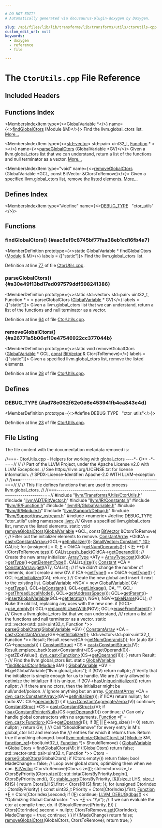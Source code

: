 ```yaml
---

# DO NOT EDIT!
# Automatically generated via docusaurus-plugin-doxygen by Doxygen.

slug: /api/files/lib/lib/transforms/lib/transforms/utils/ctorutils-cpp
custom_edit_url: null
keywords:
  - doxygen
  - reference
  - file

---
```





# The `CtorUtils.cpp` File Reference

<DoxygenPage pluginConfig={pluginConfig}>



## Included Headers

<IncludesList>
<IncludesListItem
  filePath="llvm/Transforms/Utils/CtorUtils.h"
  permalink="/docs/api/files/include/include/llvm/include/llvm/transforms/include/llvm/transforms/utils/ctorutils-h"
  isLocal="true" />
<IncludesListItem
  filePath="llvm/ADT/BitVector.h"
  permalink="/docs/api/files/include/include/llvm/include/llvm/adt/bitvector-h"
  isLocal="true" />
<IncludesListItem
  filePath="llvm/IR/Constants.h"
  permalink="/docs/api/files/include/include/llvm/include/llvm/ir/constants-h"
  isLocal="true" />
<IncludesListItem
  filePath="llvm/IR/Function.h"
  permalink="/docs/api/files/include/include/llvm/include/llvm/ir/function-h"
  isLocal="true" />
<IncludesListItem
  filePath="llvm/IR/GlobalVariable.h"
  permalink="/docs/api/files/include/include/llvm/include/llvm/ir/globalvariable-h"
  isLocal="true" />
<IncludesListItem
  filePath="llvm/IR/Module.h"
  permalink="/docs/api/files/include/include/llvm/include/llvm/ir/module-h"
  isLocal="true" />
<IncludesListItem
  filePath="llvm/Support/Debug.h"
  permalink="/docs/api/files/include/include/llvm/include/llvm/support/debug-h"
  isLocal="true" />
<IncludesListItem
  filePath="llvm/Support/raw_ostream.h"
  permalink="/docs/api/files/include/include/llvm/include/llvm/support/raw-ostream-h"
  isLocal="true" />
<IncludesListItem
  filePath="numeric"
  permalink=""
  isLocal="false" />
</IncludesList>

## Functions Index

<MembersIndex>

<MembersIndexItem
  type={<><a href="/docs/api/classes/llvm/globalvariable">GlobalVariable</a> &#42;</>}
  name={<><a href="#aac8ef9c8745bf77faa38eb1cd16fb4a7">findGlobalCtors</a> (Module &amp;M)</>}>
Find the llvm.global&#95;ctors list. <a href="#aac8ef9c8745bf77faa38eb1cd16fb4a7">More...</a>
</MembersIndexItem>

<MembersIndexItem
  type={<><a href="/docs/api/files/lib/lib/target/lib/target/amdgpu/amdgpupromotealloca-cpp/#ac760e37eba1d852d0a28011a1a0ce05f">std::vector</a>&lt; std::pair&lt; uint32&#95;t, <a href="/docs/api/classes/llvm/function">Function</a> &#42; &gt; &gt;</>}
  name={<><a href="#a30e49f13bd17ed097579ddf598241386">parseGlobalCtors</a> (GlobalVariable &#42;GV)</>}>
Given a llvm.global&#95;ctors list that we can understand, return a list of the functions and null terminator as a vector. <a href="#a30e49f13bd17ed097579ddf598241386">More...</a>
</MembersIndexItem>

<MembersIndexItem
  type="void"
  name={<><a href="#a26771a5b06ef10e47546922cc377044b">removeGlobalCtors</a> (GlobalVariable &#42;GCL, const BitVector &amp;CtorsToRemove)</>}>
Given a specified llvm.global&#95;ctors list, remove the listed elements. <a href="#a26771a5b06ef10e47546922cc377044b">More...</a>
</MembersIndexItem>

</MembersIndex>

## Defines Index

<MembersIndex>

<MembersIndexItem
  type="#define"
  name={<><a href="#ad78e062f62e0d6e453941fb4ca843e4d">DEBUG&#95;TYPE</a>&nbsp;&nbsp;&nbsp;&quot;ctor&#95;utils&quot;</>}>
</MembersIndexItem>

</MembersIndex>


<SectionDefinition>

## Functions

### findGlobalCtors() {#aac8ef9c8745bf77faa38eb1cd16fb4a7}

<MemberDefinition
  prototype={<>static GlobalVariable &#42; findGlobalCtors (<a href="/docs/api/classes/llvm/module">Module</a> &amp; M)</>}
  labels = {["static"]}>
Find the llvm.global&#95;ctors list.

Definition at line <a href="#l00077">77</a> of file <a href="/docs/api/files/lib/lib/transforms/lib/transforms/utils/ctorutils-cpp">CtorUtils.cpp</a>.
</MemberDefinition>

### parseGlobalCtors() {#a30e49f13bd17ed097579ddf598241386}

<MemberDefinition
  prototype={<>static std::vector&lt; std::pair&lt; uint32&#95;t, Function &#42; &gt; &gt; parseGlobalCtors (<a href="/docs/api/classes/llvm/globalvariable">GlobalVariable</a> &#42; GV)</>}
  labels = {["static"]}>
Given a llvm.global&#95;ctors list that we can understand, return a list of the functions and null terminator as a vector.

Definition at line <a href="#l00064">64</a> of file <a href="/docs/api/files/lib/lib/transforms/lib/transforms/utils/ctorutils-cpp">CtorUtils.cpp</a>.
</MemberDefinition>

### removeGlobalCtors() {#a26771a5b06ef10e47546922cc377044b}

<MemberDefinition
  prototype={<>static void removeGlobalCtors (<a href="/docs/api/classes/llvm/globalvariable">GlobalVariable</a> &#42; GCL, <a href="/docs/api/files/lib/lib/target/lib/target/aarch64/aarch64promoteconstant-cpp/#a90f8350fecae261c25be85d38b451bff">const</a> <a href="/docs/api/classes/llvm/bitvector">BitVector</a> &amp; CtorsToRemove)</>}
  labels = {["static"]}>
Given a specified llvm.global&#95;ctors list, remove the listed elements.

Definition at line <a href="#l00028">28</a> of file <a href="/docs/api/files/lib/lib/transforms/lib/transforms/utils/ctorutils-cpp">CtorUtils.cpp</a>.
</MemberDefinition>

</SectionDefinition>

<SectionDefinition>

## Defines

### DEBUG&#95;TYPE {#ad78e062f62e0d6e453941fb4ca843e4d}

<MemberDefinition
  prototype={<>#define DEBUG&#95;TYPE&nbsp;&nbsp;&nbsp;&quot;ctor&#95;utils&quot;</>}>

Definition at line <a href="#l00023">23</a> of file <a href="/docs/api/files/lib/lib/transforms/lib/transforms/utils/ctorutils-cpp">CtorUtils.cpp</a>.
</MemberDefinition>

</SectionDefinition>

## File Listing

The file content with the documentation metadata removed is:

<ProgramListing>

<Link id="l00001" /><CodeLine lineNumber="1"><span class="doxyHighlightComment">//===- CtorUtils.cpp - Helpers for working with global&#95;ctors ----&#42;- C++ -&#42;-===//</span></CodeLine>
<Link id="l00002" /><CodeLine lineNumber="2"><span class="doxyHighlightComment">//</span></CodeLine>
<Link id="l00003" /><CodeLine lineNumber="3"><span class="doxyHighlightComment">// Part of the LLVM Project, under the Apache License v2.0 with LLVM Exceptions.</span></CodeLine>
<Link id="l00004" /><CodeLine lineNumber="4"><span class="doxyHighlightComment">// See https://llvm.org/LICENSE.txt for license information.</span></CodeLine>
<Link id="l00005" /><CodeLine lineNumber="5"><span class="doxyHighlightComment">// SPDX-License-Identifier: Apache-2.0 WITH LLVM-exception</span></CodeLine>
<Link id="l00006" /><CodeLine lineNumber="6"><span class="doxyHighlightComment">//</span></CodeLine>
<Link id="l00007" /><CodeLine lineNumber="7"><span class="doxyHighlightComment">//===----------------------------------------------------------------------===//</span></CodeLine>
<Link id="l00008" /><CodeLine lineNumber="8"><span class="doxyHighlightComment">//</span></CodeLine>
<Link id="l00009" /><CodeLine lineNumber="9"><span class="doxyHighlightComment">// This file defines functions that are used to process llvm.global&#95;ctors.</span></CodeLine>
<Link id="l00010" /><CodeLine lineNumber="10"><span class="doxyHighlightComment">//</span></CodeLine>
<Link id="l00011" /><CodeLine lineNumber="11"><span class="doxyHighlightComment">//===----------------------------------------------------------------------===//</span></CodeLine>
<Link id="l00012" /><CodeLine lineNumber="12"></CodeLine>
<Link id="l00013" /><CodeLine lineNumber="13"><span class="doxyHighlightPreprocessor">#include &quot;<a href="/docs/api/files/include/include/llvm/include/llvm/transforms/include/llvm/transforms/utils/ctorutils-h">llvm/Transforms/Utils/CtorUtils.h</a>&quot;</span></CodeLine>
<Link id="l00014" /><CodeLine lineNumber="14"><span class="doxyHighlightPreprocessor">#include &quot;<a href="/docs/api/files/include/include/llvm/include/llvm/adt/bitvector-h">llvm/ADT/BitVector.h</a>&quot;</span></CodeLine>
<Link id="l00015" /><CodeLine lineNumber="15"><span class="doxyHighlightPreprocessor">#include &quot;<a href="/docs/api/files/include/include/llvm/include/llvm/ir/constants-h">llvm/IR/Constants.h</a>&quot;</span></CodeLine>
<Link id="l00016" /><CodeLine lineNumber="16"><span class="doxyHighlightPreprocessor">#include &quot;<a href="/docs/api/files/include/include/llvm/include/llvm/ir/function-h">llvm/IR/Function.h</a>&quot;</span></CodeLine>
<Link id="l00017" /><CodeLine lineNumber="17"><span class="doxyHighlightPreprocessor">#include &quot;<a href="/docs/api/files/include/include/llvm/include/llvm/ir/globalvariable-h">llvm/IR/GlobalVariable.h</a>&quot;</span></CodeLine>
<Link id="l00018" /><CodeLine lineNumber="18"><span class="doxyHighlightPreprocessor">#include &quot;<a href="/docs/api/files/include/include/llvm/include/llvm/ir/module-h">llvm/IR/Module.h</a>&quot;</span></CodeLine>
<Link id="l00019" /><CodeLine lineNumber="19"><span class="doxyHighlightPreprocessor">#include &quot;<a href="/docs/api/files/include/include/llvm/include/llvm/support/debug-h">llvm/Support/Debug.h</a>&quot;</span></CodeLine>
<Link id="l00020" /><CodeLine lineNumber="20"><span class="doxyHighlightPreprocessor">#include &quot;<a href="/docs/api/files/include/include/llvm/include/llvm/support/raw-ostream-h">llvm/Support/raw&#95;ostream.h</a>&quot;</span></CodeLine>
<Link id="l00021" /><CodeLine lineNumber="21"><span class="doxyHighlightPreprocessor">#include &lt;numeric&gt;</span></CodeLine>
<Link id="l00022" /><CodeLine lineNumber="22"></CodeLine>
<Link id="l00023" /><CodeLine lineNumber="23" lineLink="#ad78e062f62e0d6e453941fb4ca843e4d"><span class="doxyHighlightPreprocessor">#define DEBUG&#95;TYPE &quot;ctor&#95;utils&quot;</span></CodeLine>
<Link id="l00024" /><CodeLine lineNumber="24"></CodeLine>
<Link id="l00025" /><CodeLine lineNumber="25"><span class="doxyHighlightKeyword">using namespace </span><span class="doxyHighlight"><a href="/docs/api/namespaces/llvm">llvm</a>;</span></CodeLine>
<Link id="l00026" /><CodeLine lineNumber="26"></CodeLine>
<Link id="l00027" /><CodeLine lineNumber="27"><span class="doxyHighlightComment">/// Given a specified llvm.global&#95;ctors list, remove the listed elements.</span></CodeLine>
<Link id="l00028" /><CodeLine lineNumber="28" lineLink="#a26771a5b06ef10e47546922cc377044b"><span class="doxyHighlightKeyword">static</span><span class="doxyHighlight"> </span><span class="doxyHighlightKeywordType">void</span><span class="doxyHighlight"> <a href="#a26771a5b06ef10e47546922cc377044b">removeGlobalCtors</a>(<a href="/docs/api/classes/llvm/globalvariable">GlobalVariable</a> &#42;GCL, </span><span class="doxyHighlightKeyword">const</span><span class="doxyHighlight"> <a href="/docs/api/classes/llvm/bitvector">BitVector</a> &amp;CtorsToRemove) &#123;</span></CodeLine>
<Link id="l00029" /><CodeLine lineNumber="29"><span class="doxyHighlight">  </span><span class="doxyHighlightComment">// Filter out the initializer elements to remove.</span></CodeLine>
<Link id="l00030" /><CodeLine lineNumber="30"><span class="doxyHighlight">  <a href="/docs/api/classes/llvm/constantarray">ConstantArray</a> &#42;OldCA = <a href="/docs/api/namespaces/llvm/#ac4fc845f5ed92de63cd4474f128f5fc5">cast&lt;ConstantArray&gt;</a>(GCL-&gt;<a href="/docs/api/classes/llvm/globalvariable/#a0698d5bcabbfbca4f56a9d7a81cecb25">getInitializer</a>());</span></CodeLine>
<Link id="l00031" /><CodeLine lineNumber="31"><span class="doxyHighlight">  <a href="/docs/api/classes/llvm/smallvector">SmallVector&lt;Constant &#42;, 10&gt;</a> CAList;</span></CodeLine>
<Link id="l00032" /><CodeLine lineNumber="32"><span class="doxyHighlight">  </span><span class="doxyHighlightKeywordFlow">for</span><span class="doxyHighlight"> (</span><span class="doxyHighlightKeywordType">unsigned</span><span class="doxyHighlight"> <a href="/docs/api/files/lib/lib/support/md5-cpp/#ac0eafdc9ee161b71e7af98af736952fd">I</a> = 0, <a href="/docs/api/files/lib/lib/ir/builtingcs-cpp/#abb2b3a60ccc38a28239e19a1646e0c8a">E</a> = OldCA-&gt;<a href="/docs/api/classes/llvm/user/#addec638786f763d967811b45cb662f1f">getNumOperands</a>(); <a href="/docs/api/files/lib/lib/support/md5-cpp/#ac0eafdc9ee161b71e7af98af736952fd">I</a> &lt; <a href="/docs/api/files/lib/lib/ir/builtingcs-cpp/#abb2b3a60ccc38a28239e19a1646e0c8a">E</a>; ++<a href="/docs/api/files/lib/lib/support/md5-cpp/#ac0eafdc9ee161b71e7af98af736952fd">I</a>)</span></CodeLine>
<Link id="l00033" /><CodeLine lineNumber="33"><span class="doxyHighlight">    </span><span class="doxyHighlightKeywordFlow">if</span><span class="doxyHighlight"> (!CtorsToRemove.<a href="/docs/api/classes/llvm/bitvector/#a15d63c566878e964c19139b2c76c0dab">test</a>(<a href="/docs/api/files/lib/lib/support/md5-cpp/#ac0eafdc9ee161b71e7af98af736952fd">I</a>))</span></CodeLine>
<Link id="l00034" /><CodeLine lineNumber="34"><span class="doxyHighlight">      CAList.<a href="/docs/api/classes/llvm/smallvectortemplatebase/#af42bfbc067df27c19ee2fc859df58799">push&#95;back</a>(OldCA-&gt;<a href="/docs/api/classes/llvm/user/#aa0a2cb1582d1cec317bd205085469ca1">getOperand</a>(<a href="/docs/api/files/lib/lib/support/md5-cpp/#ac0eafdc9ee161b71e7af98af736952fd">I</a>));</span></CodeLine>
<Link id="l00035" /><CodeLine lineNumber="35"></CodeLine>
<Link id="l00036" /><CodeLine lineNumber="36"><span class="doxyHighlight">  </span><span class="doxyHighlightComment">// Create the new array initializer.</span></CodeLine>
<Link id="l00037" /><CodeLine lineNumber="37"><span class="doxyHighlight">  <a href="/docs/api/classes/arraytype">ArrayType</a> &#42;ATy =</span></CodeLine>
<Link id="l00038" /><CodeLine lineNumber="38"><span class="doxyHighlight">      <a href="/docs/api/classes/llvm/arraytype/#a309fed0882f9d27038ff2df2afed7a00">ArrayType::get</a>(OldCA-&gt;<a href="/docs/api/classes/llvm/constantarray/#afa1ddb91b119080599eeb32d57ea26d1">getType</a>()-&gt;<a href="/docs/api/classes/llvm/arraytype/#aed75da684d36221f1f7b9fbf5aa3aed8">getElementType</a>(), CAList.<a href="/docs/api/classes/llvm/smallvectortemplatecommon/#a1c479a8c434377c2b8cb056bdfdfc201">size</a>());</span></CodeLine>
<Link id="l00039" /><CodeLine lineNumber="39"><span class="doxyHighlight">  <a href="/docs/api/classes/llvm/constant">Constant</a> &#42;CA = <a href="/docs/api/classes/llvm/constantarray/#a0900dacdc7ad8e3ea0cc92993c7fd422">ConstantArray::get</a>(ATy, CAList);</span></CodeLine>
<Link id="l00040" /><CodeLine lineNumber="40"></CodeLine>
<Link id="l00041" /><CodeLine lineNumber="41"><span class="doxyHighlight">  </span><span class="doxyHighlightComment">// If we didn&#39;t change the number of elements, don&#39;t create a new GV.</span></CodeLine>
<Link id="l00042" /><CodeLine lineNumber="42"><span class="doxyHighlight">  </span><span class="doxyHighlightKeywordFlow">if</span><span class="doxyHighlight"> (CA-&gt;<a href="/docs/api/classes/llvm/value/#a0344a49526443edf90cc0aef3abd3337">getType</a>() == OldCA-&gt;<a href="/docs/api/classes/llvm/constantarray/#afa1ddb91b119080599eeb32d57ea26d1">getType</a>()) &#123;</span></CodeLine>
<Link id="l00043" /><CodeLine lineNumber="43"><span class="doxyHighlight">    GCL-&gt;<a href="/docs/api/classes/llvm/globalvariable/#a095f8f031d99ce3c0b25478713293dea">setInitializer</a>(CA);</span></CodeLine>
<Link id="l00044" /><CodeLine lineNumber="44"><span class="doxyHighlight">    </span><span class="doxyHighlightKeywordFlow">return</span><span class="doxyHighlight">;</span></CodeLine>
<Link id="l00045" /><CodeLine lineNumber="45"><span class="doxyHighlight">  &#125;</span></CodeLine>
<Link id="l00046" /><CodeLine lineNumber="46"></CodeLine>
<Link id="l00047" /><CodeLine lineNumber="47"><span class="doxyHighlight">  </span><span class="doxyHighlightComment">// Create the new global and insert it next to the existing list.</span></CodeLine>
<Link id="l00048" /><CodeLine lineNumber="48"><span class="doxyHighlight">  <a href="/docs/api/classes/llvm/globalvariable">GlobalVariable</a> &#42;NGV = </span><span class="doxyHighlightKeyword">new</span><span class="doxyHighlight"> <a href="/docs/api/classes/llvm/globalvariable">GlobalVariable</a>(</span></CodeLine>
<Link id="l00049" /><CodeLine lineNumber="49"><span class="doxyHighlight">      CA-&gt;<a href="/docs/api/classes/llvm/value/#a0344a49526443edf90cc0aef3abd3337">getType</a>(), GCL-&gt;<a href="/docs/api/classes/llvm/globalvariable/#aa859e108741fa64681b63f0c0c672512">isConstant</a>(), GCL-&gt;<a href="/docs/api/classes/llvm/globalvalue/#a3547d58a060ee2e4a29cbea85bef91af">getLinkage</a>(), CA, </span><span class="doxyHighlightStringLiteral">&quot;&quot;</span><span class="doxyHighlight">,</span></CodeLine>
<Link id="l00050" /><CodeLine lineNumber="50"><span class="doxyHighlight">      GCL-&gt;<a href="/docs/api/classes/llvm/globalvalue/#a52126ae2091b18cecfd5ad0f0012839a">getThreadLocalMode</a>(), GCL-&gt;<a href="/docs/api/classes/llvm/globalvalue/#a702d4986803a1782ba305b1c7a0f1c21">getAddressSpace</a>());</span></CodeLine>
<Link id="l00051" /><CodeLine lineNumber="51"><span class="doxyHighlight">  GCL-&gt;<a href="/docs/api/classes/llvm/globalvalue/#a739b30c811f1eece61b05320ddf44e5b">getParent</a>()-&gt;<a href="/docs/api/classes/llvm/module/#aac75aa0b7583c039e8a9d4ccae280769">insertGlobalVariable</a>(GCL-&gt;<a href="/docs/api/classes/llvm/ilist-node-impl/#af719fc783be6589465137d997701a432">getIterator</a>(), NGV);</span></CodeLine>
<Link id="l00052" /><CodeLine lineNumber="52"><span class="doxyHighlight">  NGV-&gt;<a href="/docs/api/classes/llvm/value/#ae855357b6c5e6e7ed1869272708a3a84">takeName</a>(GCL);</span></CodeLine>
<Link id="l00053" /><CodeLine lineNumber="53"></CodeLine>
<Link id="l00054" /><CodeLine lineNumber="54"><span class="doxyHighlight">  </span><span class="doxyHighlightComment">// Nuke the old list, replacing any uses with the new one.</span></CodeLine>
<Link id="l00055" /><CodeLine lineNumber="55"><span class="doxyHighlight">  </span><span class="doxyHighlightKeywordFlow">if</span><span class="doxyHighlight"> (!GCL-&gt;<a href="/docs/api/classes/llvm/value/#a9d7de807ebdfe1819df3ff6cb0f16158">use&#95;empty</a>())</span></CodeLine>
<Link id="l00056" /><CodeLine lineNumber="56"><span class="doxyHighlight">    GCL-&gt;<a href="/docs/api/classes/llvm/value/#a3ab5fc45117b450e8bb04e564cb6e5f2">replaceAllUsesWith</a>(NGV);</span></CodeLine>
<Link id="l00057" /><CodeLine lineNumber="57"></CodeLine>
<Link id="l00058" /><CodeLine lineNumber="58"><span class="doxyHighlight">  GCL-&gt;<a href="/docs/api/classes/llvm/globalvariable/#ae0cf03d5de37330b1eb69dd22a1d5057">eraseFromParent</a>();</span></CodeLine>
<Link id="l00059" /><CodeLine lineNumber="59"><span class="doxyHighlight">&#125;</span></CodeLine>
<Link id="l00060" /><CodeLine lineNumber="60"></CodeLine>
<Link id="l00061" /><CodeLine lineNumber="61"><span class="doxyHighlightComment">/// Given a llvm.global&#95;ctors list that we can understand,</span></CodeLine>
<Link id="l00062" /><CodeLine lineNumber="62"><span class="doxyHighlightComment">/// return a list of the functions and null terminator as a vector.</span></CodeLine>
<Link id="l00063" /><CodeLine lineNumber="63"><span class="doxyHighlightKeyword">static</span><span class="doxyHighlight"> std::vector&lt;std::pair&lt;uint32&#95;t, Function &#42;&gt;&gt;</span></CodeLine>
<Link id="l00064" /><CodeLine lineNumber="64" lineLink="#a30e49f13bd17ed097579ddf598241386"><span class="doxyHighlight"><a href="#a30e49f13bd17ed097579ddf598241386">parseGlobalCtors</a>(<a href="/docs/api/classes/llvm/globalvariable">GlobalVariable</a> &#42;GV) &#123;</span></CodeLine>
<Link id="l00065" /><CodeLine lineNumber="65"><span class="doxyHighlight">  <a href="/docs/api/classes/llvm/constantarray">ConstantArray</a> &#42;CA = <a href="/docs/api/namespaces/llvm/#ac4fc845f5ed92de63cd4474f128f5fc5">cast&lt;ConstantArray&gt;</a>(GV-&gt;<a href="/docs/api/classes/llvm/globalvariable/#a0698d5bcabbfbca4f56a9d7a81cecb25">getInitializer</a>());</span></CodeLine>
<Link id="l00066" /><CodeLine lineNumber="66"><span class="doxyHighlight">  std::vector&lt;std::pair&lt;uint32&#95;t, Function &#42;&gt;&gt; Result;</span></CodeLine>
<Link id="l00067" /><CodeLine lineNumber="67"><span class="doxyHighlight">  Result.reserve(CA-&gt;<a href="/docs/api/classes/llvm/user/#addec638786f763d967811b45cb662f1f">getNumOperands</a>());</span></CodeLine>
<Link id="l00068" /><CodeLine lineNumber="68"><span class="doxyHighlight">  </span><span class="doxyHighlightKeywordFlow">for</span><span class="doxyHighlight"> (</span><span class="doxyHighlightKeyword">auto</span><span class="doxyHighlight"> &amp;V : CA-&gt;<a href="/docs/api/classes/llvm/user/#a0b931781aa589c6ebe64a76c1447e5b2">operands</a>()) &#123;</span></CodeLine>
<Link id="l00069" /><CodeLine lineNumber="69"><span class="doxyHighlight">    <a href="/docs/api/classes/llvm/constantstruct">ConstantStruct</a> &#42;CS = <a href="/docs/api/namespaces/llvm/#ac4fc845f5ed92de63cd4474f128f5fc5">cast&lt;ConstantStruct&gt;</a>(V);</span></CodeLine>
<Link id="l00070" /><CodeLine lineNumber="70"><span class="doxyHighlight">    Result.emplace&#95;back(<a href="/docs/api/namespaces/llvm/#ac4fc845f5ed92de63cd4474f128f5fc5">cast&lt;ConstantInt&gt;</a>(CS-&gt;<a href="/docs/api/classes/llvm/user/#aa0a2cb1582d1cec317bd205085469ca1">getOperand</a>(0))-&gt;getZExtValue(),</span></CodeLine>
<Link id="l00071" /><CodeLine lineNumber="71"><span class="doxyHighlight">                        <a href="/docs/api/namespaces/llvm/#a22eeee01734061ac1b31ccd994c49eef">dyn&#95;cast&lt;Function&gt;</a>(CS-&gt;<a href="/docs/api/classes/llvm/user/#aa0a2cb1582d1cec317bd205085469ca1">getOperand</a>(1)));</span></CodeLine>
<Link id="l00072" /><CodeLine lineNumber="72"><span class="doxyHighlight">  &#125;</span></CodeLine>
<Link id="l00073" /><CodeLine lineNumber="73"><span class="doxyHighlight">  </span><span class="doxyHighlightKeywordFlow">return</span><span class="doxyHighlight"> Result;</span></CodeLine>
<Link id="l00074" /><CodeLine lineNumber="74"><span class="doxyHighlight">&#125;</span></CodeLine>
<Link id="l00075" /><CodeLine lineNumber="75"></CodeLine>
<Link id="l00076" /><CodeLine lineNumber="76"><span class="doxyHighlightComment">/// Find the llvm.global&#95;ctors list.</span></CodeLine>
<Link id="l00077" /><CodeLine lineNumber="77" lineLink="#aac8ef9c8745bf77faa38eb1cd16fb4a7"><span class="doxyHighlightKeyword">static</span><span class="doxyHighlight"> <a href="/docs/api/classes/llvm/globalvariable">GlobalVariable</a> &#42;<a href="#aac8ef9c8745bf77faa38eb1cd16fb4a7">findGlobalCtors</a>(<a href="/docs/api/classes/llvm/module">Module</a> &amp;M) &#123;</span></CodeLine>
<Link id="l00078" /><CodeLine lineNumber="78"><span class="doxyHighlight">  <a href="/docs/api/classes/llvm/globalvariable">GlobalVariable</a> &#42;GV = M.getGlobalVariable(</span><span class="doxyHighlightStringLiteral">&quot;llvm.global&#95;ctors&quot;</span><span class="doxyHighlight">);</span></CodeLine>
<Link id="l00079" /><CodeLine lineNumber="79"><span class="doxyHighlight">  </span><span class="doxyHighlightKeywordFlow">if</span><span class="doxyHighlight"> (!GV)</span></CodeLine>
<Link id="l00080" /><CodeLine lineNumber="80"><span class="doxyHighlight">    </span><span class="doxyHighlightKeywordFlow">return</span><span class="doxyHighlight"> </span><span class="doxyHighlightKeyword">nullptr</span><span class="doxyHighlight">;</span></CodeLine>
<Link id="l00081" /><CodeLine lineNumber="81"></CodeLine>
<Link id="l00082" /><CodeLine lineNumber="82"><span class="doxyHighlight">  </span><span class="doxyHighlightComment">// Verify that the initializer is simple enough for us to handle. We are</span></CodeLine>
<Link id="l00083" /><CodeLine lineNumber="83"><span class="doxyHighlight">  </span><span class="doxyHighlightComment">// only allowed to optimize the initializer if it is unique.</span></CodeLine>
<Link id="l00084" /><CodeLine lineNumber="84"><span class="doxyHighlight">  </span><span class="doxyHighlightKeywordFlow">if</span><span class="doxyHighlight"> (!GV-&gt;<a href="/docs/api/classes/llvm/globalvariable/#ad9379319a0f19f0c42b5ee18d9f02373">hasUniqueInitializer</a>())</span></CodeLine>
<Link id="l00085" /><CodeLine lineNumber="85"><span class="doxyHighlight">    </span><span class="doxyHighlightKeywordFlow">return</span><span class="doxyHighlight"> </span><span class="doxyHighlightKeyword">nullptr</span><span class="doxyHighlight">;</span></CodeLine>
<Link id="l00086" /><CodeLine lineNumber="86"></CodeLine>
<Link id="l00087" /><CodeLine lineNumber="87"><span class="doxyHighlight">  </span><span class="doxyHighlightComment">// If there are no ctors, then the initializer might be null/undef/poison.</span></CodeLine>
<Link id="l00088" /><CodeLine lineNumber="88"><span class="doxyHighlight">  </span><span class="doxyHighlightComment">// Ignore anything but an array.</span></CodeLine>
<Link id="l00089" /><CodeLine lineNumber="89"><span class="doxyHighlight">  <a href="/docs/api/classes/llvm/constantarray">ConstantArray</a> &#42;CA = <a href="/docs/api/namespaces/llvm/#a22eeee01734061ac1b31ccd994c49eef">dyn&#95;cast&lt;ConstantArray&gt;</a>(GV-&gt;<a href="/docs/api/classes/llvm/globalvariable/#a0698d5bcabbfbca4f56a9d7a81cecb25">getInitializer</a>());</span></CodeLine>
<Link id="l00090" /><CodeLine lineNumber="90"><span class="doxyHighlight">  </span><span class="doxyHighlightKeywordFlow">if</span><span class="doxyHighlight"> (!CA)</span></CodeLine>
<Link id="l00091" /><CodeLine lineNumber="91"><span class="doxyHighlight">    </span><span class="doxyHighlightKeywordFlow">return</span><span class="doxyHighlight"> </span><span class="doxyHighlightKeyword">nullptr</span><span class="doxyHighlight">;</span></CodeLine>
<Link id="l00092" /><CodeLine lineNumber="92"></CodeLine>
<Link id="l00093" /><CodeLine lineNumber="93"><span class="doxyHighlight">  </span><span class="doxyHighlightKeywordFlow">for</span><span class="doxyHighlight"> (</span><span class="doxyHighlightKeyword">auto</span><span class="doxyHighlight"> &amp;V : CA-&gt;<a href="/docs/api/classes/llvm/user/#a0b931781aa589c6ebe64a76c1447e5b2">operands</a>()) &#123;</span></CodeLine>
<Link id="l00094" /><CodeLine lineNumber="94"><span class="doxyHighlight">    </span><span class="doxyHighlightKeywordFlow">if</span><span class="doxyHighlight"> (<a href="/docs/api/namespaces/llvm/#a92ca992e52dddc420f4b069cae06dfbe">isa&lt;ConstantAggregateZero&gt;</a>(V))</span></CodeLine>
<Link id="l00095" /><CodeLine lineNumber="95"><span class="doxyHighlight">      </span><span class="doxyHighlightKeywordFlow">continue</span><span class="doxyHighlight">;</span></CodeLine>
<Link id="l00096" /><CodeLine lineNumber="96"><span class="doxyHighlight">    <a href="/docs/api/classes/llvm/constantstruct">ConstantStruct</a> &#42;CS = <a href="/docs/api/namespaces/llvm/#ac4fc845f5ed92de63cd4474f128f5fc5">cast&lt;ConstantStruct&gt;</a>(V);</span></CodeLine>
<Link id="l00097" /><CodeLine lineNumber="97"><span class="doxyHighlight">    </span><span class="doxyHighlightKeywordFlow">if</span><span class="doxyHighlight"> (<a href="/docs/api/namespaces/llvm/#a92ca992e52dddc420f4b069cae06dfbe">isa&lt;ConstantPointerNull&gt;</a>(CS-&gt;<a href="/docs/api/classes/llvm/user/#aa0a2cb1582d1cec317bd205085469ca1">getOperand</a>(1)))</span></CodeLine>
<Link id="l00098" /><CodeLine lineNumber="98"><span class="doxyHighlight">      </span><span class="doxyHighlightKeywordFlow">continue</span><span class="doxyHighlight">;</span></CodeLine>
<Link id="l00099" /><CodeLine lineNumber="99"></CodeLine>
<Link id="l00100" /><CodeLine lineNumber="100"><span class="doxyHighlight">    </span><span class="doxyHighlightComment">// Can only handle global constructors with no arguments.</span></CodeLine>
<Link id="l00101" /><CodeLine lineNumber="101"><span class="doxyHighlight">    <a href="/docs/api/classes/llvm/function">Function</a> &#42;<a href="/docs/api/files/lib/lib/support/md5-cpp/#a96d73bbd7af15cb1fc38c3f4a3bd82e9">F</a> = <a href="/docs/api/namespaces/llvm/#a22eeee01734061ac1b31ccd994c49eef">dyn&#95;cast&lt;Function&gt;</a>(CS-&gt;<a href="/docs/api/classes/llvm/user/#aa0a2cb1582d1cec317bd205085469ca1">getOperand</a>(1));</span></CodeLine>
<Link id="l00102" /><CodeLine lineNumber="102"><span class="doxyHighlight">    </span><span class="doxyHighlightKeywordFlow">if</span><span class="doxyHighlight"> (!<a href="/docs/api/files/lib/lib/support/md5-cpp/#a96d73bbd7af15cb1fc38c3f4a3bd82e9">F</a> || <a href="/docs/api/files/lib/lib/support/md5-cpp/#a96d73bbd7af15cb1fc38c3f4a3bd82e9">F</a>-&gt;arg&#95;size() != 0)</span></CodeLine>
<Link id="l00103" /><CodeLine lineNumber="103"><span class="doxyHighlight">      </span><span class="doxyHighlightKeywordFlow">return</span><span class="doxyHighlight"> </span><span class="doxyHighlightKeyword">nullptr</span><span class="doxyHighlight">;</span></CodeLine>
<Link id="l00104" /><CodeLine lineNumber="104"><span class="doxyHighlight">  &#125;</span></CodeLine>
<Link id="l00105" /><CodeLine lineNumber="105"><span class="doxyHighlight">  </span><span class="doxyHighlightKeywordFlow">return</span><span class="doxyHighlight"> GV;</span></CodeLine>
<Link id="l00106" /><CodeLine lineNumber="106"><span class="doxyHighlight">&#125;</span></CodeLine>
<Link id="l00107" /><CodeLine lineNumber="107"></CodeLine>
<Link id="l00108" /><CodeLine lineNumber="108"><span class="doxyHighlightComment">/// Call &quot;ShouldRemove&quot; for every entry in M&#39;s global&#95;ctor list and remove the</span></CodeLine>
<Link id="l00109" /><CodeLine lineNumber="109"><span class="doxyHighlightComment">/// entries for which it returns true.  Return true if anything changed.</span></CodeLine>
<Link id="l00110" /><CodeLine lineNumber="110" lineLink="/docs/api/namespaces/llvm/#a71b27c25d18516bdcb3f3a44ebf6185b"><span class="doxyHighlightKeywordType">bool</span><span class="doxyHighlight"> <a href="/docs/api/namespaces/llvm/#a71b27c25d18516bdcb3f3a44ebf6185b">llvm::optimizeGlobalCtorsList</a>(</span></CodeLine>
<Link id="l00111" /><CodeLine lineNumber="111"><span class="doxyHighlight">    <a href="/docs/api/classes/llvm/module">Module</a> &amp;M, <a href="/docs/api/classes/llvm/function-ref">function&#95;ref</a>&lt;</span><span class="doxyHighlightKeywordType">bool</span><span class="doxyHighlight">(uint32&#95;t, <a href="/docs/api/classes/llvm/function">Function</a> &#42;)&gt; ShouldRemove) &#123;</span></CodeLine>
<Link id="l00112" /><CodeLine lineNumber="112"><span class="doxyHighlight">  <a href="/docs/api/classes/llvm/globalvariable">GlobalVariable</a> &#42;GlobalCtors = <a href="#aac8ef9c8745bf77faa38eb1cd16fb4a7">findGlobalCtors</a>(M);</span></CodeLine>
<Link id="l00113" /><CodeLine lineNumber="113"><span class="doxyHighlight">  </span><span class="doxyHighlightKeywordFlow">if</span><span class="doxyHighlight"> (!GlobalCtors)</span></CodeLine>
<Link id="l00114" /><CodeLine lineNumber="114"><span class="doxyHighlight">    </span><span class="doxyHighlightKeywordFlow">return</span><span class="doxyHighlight"> </span><span class="doxyHighlightKeyword">false</span><span class="doxyHighlight">;</span></CodeLine>
<Link id="l00115" /><CodeLine lineNumber="115"></CodeLine>
<Link id="l00116" /><CodeLine lineNumber="116"><span class="doxyHighlight">  std::vector&lt;std::pair&lt;uint32&#95;t, Function &#42;&gt;&gt; Ctors =</span></CodeLine>
<Link id="l00117" /><CodeLine lineNumber="117"><span class="doxyHighlight">      <a href="#a30e49f13bd17ed097579ddf598241386">parseGlobalCtors</a>(GlobalCtors);</span></CodeLine>
<Link id="l00118" /><CodeLine lineNumber="118"><span class="doxyHighlight">  </span><span class="doxyHighlightKeywordFlow">if</span><span class="doxyHighlight"> (Ctors.empty())</span></CodeLine>
<Link id="l00119" /><CodeLine lineNumber="119"><span class="doxyHighlight">    </span><span class="doxyHighlightKeywordFlow">return</span><span class="doxyHighlight"> </span><span class="doxyHighlightKeyword">false</span><span class="doxyHighlight">;</span></CodeLine>
<Link id="l00120" /><CodeLine lineNumber="120"></CodeLine>
<Link id="l00121" /><CodeLine lineNumber="121"><span class="doxyHighlight">  </span><span class="doxyHighlightKeywordType">bool</span><span class="doxyHighlight"> MadeChange = </span><span class="doxyHighlightKeyword">false</span><span class="doxyHighlight">;</span></CodeLine>
<Link id="l00122" /><CodeLine lineNumber="122"><span class="doxyHighlight">  </span><span class="doxyHighlightComment">// Loop over global ctors, optimizing them when we can.</span></CodeLine>
<Link id="l00123" /><CodeLine lineNumber="123"><span class="doxyHighlight">  <a href="/docs/api/classes/llvm/bitvector">BitVector</a> CtorsToRemove(Ctors.size());</span></CodeLine>
<Link id="l00124" /><CodeLine lineNumber="124"><span class="doxyHighlight">  std::vector&lt;size&#95;t&gt; CtorsByPriority(Ctors.size());</span></CodeLine>
<Link id="l00125" /><CodeLine lineNumber="125"><span class="doxyHighlight">  std::iota(CtorsByPriority.begin(), CtorsByPriority.end(), 0);</span></CodeLine>
<Link id="l00126" /><CodeLine lineNumber="126"><span class="doxyHighlight">  <a href="/docs/api/namespaces/llvm/#a076f93c387f454f0db13d4bc7d4e7f9c">stable&#95;sort</a>(CtorsByPriority, &#91;&amp;&#93;(</span><span class="doxyHighlightKeywordType">size&#95;t</span><span class="doxyHighlight"> LHS, </span><span class="doxyHighlightKeywordType">size&#95;t</span><span class="doxyHighlight"> RHS) &#123;</span></CodeLine>
<Link id="l00127" /><CodeLine lineNumber="127"><span class="doxyHighlight">    </span><span class="doxyHighlightKeywordFlow">return</span><span class="doxyHighlight"> Ctors&#91;LHS&#93;.first &lt; Ctors&#91;RHS&#93;.first;</span></CodeLine>
<Link id="l00128" /><CodeLine lineNumber="128"><span class="doxyHighlight">  &#125;);</span></CodeLine>
<Link id="l00129" /><CodeLine lineNumber="129"><span class="doxyHighlight">  </span><span class="doxyHighlightKeywordFlow">for</span><span class="doxyHighlight"> (</span><span class="doxyHighlightKeywordType">unsigned</span><span class="doxyHighlight"> CtorIndex : CtorsByPriority) &#123;</span></CodeLine>
<Link id="l00130" /><CodeLine lineNumber="130"><span class="doxyHighlight">    </span><span class="doxyHighlightKeyword">const</span><span class="doxyHighlight"> uint32&#95;t Priority = Ctors&#91;CtorIndex&#93;.first;</span></CodeLine>
<Link id="l00131" /><CodeLine lineNumber="131"><span class="doxyHighlight">    <a href="/docs/api/classes/llvm/function">Function</a> &#42;<a href="/docs/api/files/lib/lib/support/md5-cpp/#a96d73bbd7af15cb1fc38c3f4a3bd82e9">F</a> = Ctors&#91;CtorIndex&#93;.second;</span></CodeLine>
<Link id="l00132" /><CodeLine lineNumber="132"><span class="doxyHighlight">    </span><span class="doxyHighlightKeywordFlow">if</span><span class="doxyHighlight"> (!<a href="/docs/api/files/lib/lib/support/md5-cpp/#a96d73bbd7af15cb1fc38c3f4a3bd82e9">F</a>)</span></CodeLine>
<Link id="l00133" /><CodeLine lineNumber="133"><span class="doxyHighlight">      </span><span class="doxyHighlightKeywordFlow">continue</span><span class="doxyHighlight">;</span></CodeLine>
<Link id="l00134" /><CodeLine lineNumber="134"></CodeLine>
<Link id="l00135" /><CodeLine lineNumber="135"><span class="doxyHighlight">    <a href="/docs/api/files/include/include/llvm/include/llvm/support/debug-h/#a196897517069dda1bdb549e24468f7d7">LLVM&#95;DEBUG</a>(<a href="/docs/api/namespaces/llvm/#a7c46c742c31be54870e2038048e6b391">dbgs</a>() &lt;&lt; </span><span class="doxyHighlightStringLiteral">&quot;Optimizing Global Constructor: &quot;</span><span class="doxyHighlight"> &lt;&lt; &#42;<a href="/docs/api/files/lib/lib/support/md5-cpp/#a96d73bbd7af15cb1fc38c3f4a3bd82e9">F</a> &lt;&lt; </span><span class="doxyHighlightStringLiteral">&quot;\\n&quot;</span><span class="doxyHighlight">);</span></CodeLine>
<Link id="l00136" /><CodeLine lineNumber="136"></CodeLine>
<Link id="l00137" /><CodeLine lineNumber="137"><span class="doxyHighlight">    </span><span class="doxyHighlightComment">// If we can evaluate the ctor at compile time, do.</span></CodeLine>
<Link id="l00138" /><CodeLine lineNumber="138"><span class="doxyHighlight">    </span><span class="doxyHighlightKeywordFlow">if</span><span class="doxyHighlight"> (ShouldRemove(Priority, <a href="/docs/api/files/lib/lib/support/md5-cpp/#a96d73bbd7af15cb1fc38c3f4a3bd82e9">F</a>)) &#123;</span></CodeLine>
<Link id="l00139" /><CodeLine lineNumber="139"><span class="doxyHighlight">      Ctors&#91;CtorIndex&#93;.second = </span><span class="doxyHighlightKeyword">nullptr</span><span class="doxyHighlight">;</span></CodeLine>
<Link id="l00140" /><CodeLine lineNumber="140"><span class="doxyHighlight">      CtorsToRemove.<a href="/docs/api/classes/llvm/bitvector/#a62237ebe27691377a942abe7446332ec">set</a>(CtorIndex);</span></CodeLine>
<Link id="l00141" /><CodeLine lineNumber="141"><span class="doxyHighlight">      MadeChange = </span><span class="doxyHighlightKeyword">true</span><span class="doxyHighlight">;</span></CodeLine>
<Link id="l00142" /><CodeLine lineNumber="142"><span class="doxyHighlight">      </span><span class="doxyHighlightKeywordFlow">continue</span><span class="doxyHighlight">;</span></CodeLine>
<Link id="l00143" /><CodeLine lineNumber="143"><span class="doxyHighlight">    &#125;</span></CodeLine>
<Link id="l00144" /><CodeLine lineNumber="144"><span class="doxyHighlight">  &#125;</span></CodeLine>
<Link id="l00145" /><CodeLine lineNumber="145"></CodeLine>
<Link id="l00146" /><CodeLine lineNumber="146"><span class="doxyHighlight">  </span><span class="doxyHighlightKeywordFlow">if</span><span class="doxyHighlight"> (!MadeChange)</span></CodeLine>
<Link id="l00147" /><CodeLine lineNumber="147"><span class="doxyHighlight">    </span><span class="doxyHighlightKeywordFlow">return</span><span class="doxyHighlight"> </span><span class="doxyHighlightKeyword">false</span><span class="doxyHighlight">;</span></CodeLine>
<Link id="l00148" /><CodeLine lineNumber="148"></CodeLine>
<Link id="l00149" /><CodeLine lineNumber="149"><span class="doxyHighlight">  <a href="#a26771a5b06ef10e47546922cc377044b">removeGlobalCtors</a>(GlobalCtors, CtorsToRemove);</span></CodeLine>
<Link id="l00150" /><CodeLine lineNumber="150"><span class="doxyHighlight">  </span><span class="doxyHighlightKeywordFlow">return</span><span class="doxyHighlight"> </span><span class="doxyHighlightKeyword">true</span><span class="doxyHighlight">;</span></CodeLine>
<Link id="l00151" /><CodeLine lineNumber="151"><span class="doxyHighlight">&#125;</span></CodeLine>

</ProgramListing>


</DoxygenPage>
